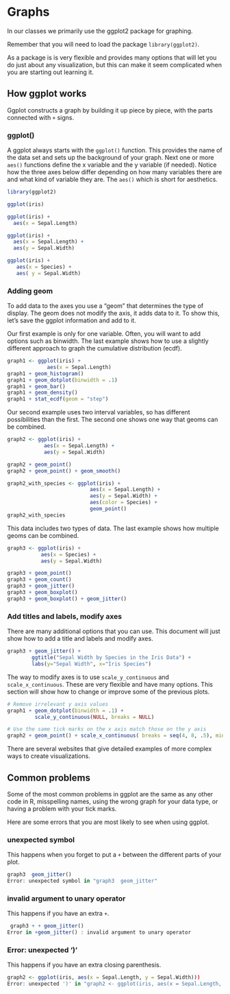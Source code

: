 # Graphs

In our classes we primarily use the ggplot2 package for graphing.

Remember that you will need to load the package `library(ggplot2)`. 

As a package is is very flexible and provides many options that will let you do just about any visualization,
but this can make it seem complicated when you are starting out learning it.

## How ggplot works

Ggplot constructs a graph by building it up piece by piece, with the parts connected with `+` signs.

### ggplot()

A ggplot always starts with the `ggplot()` function.  This provides the name of the data set and 
sets up the background of your graph. 
Next one or more `aes()` functions define the x variable and the y variable (if needed). Notice how the three axes below differ depending on how many variables there are and what kind of variable they are.  The `aes()` which is short for aesthetics.  

```r
library(ggplot2)

ggplot(iris)

ggplot(iris) +
  aes(x = Sepal.Length)

ggplot(iris) +
  aes(x = Sepal.Length) +
  aes(y = Sepal.Width)

ggplot(iris) +
   aes(x = Species) +
   aes( y = Sepal.Width)
```

### Adding geom 
To add data to the axes you use a "geom" that determines the type of display.  The geom does not modify the
axis, it adds data to it. To show this, let's save the ggplot information and add to it.

Our first example is only for one variable.  Often, you will want to add options such as binwidth.
The last example shows how to use a slightly different approach to graph the cumulative distribution (ecdf).

```r
graph1 <- ggplot(iris) +
             aes(x = Sepal.Length)
graph1 + geom_histogram()
graph1 + geom_dotplot(binwidth = .1)
graph1 + geom_bar()
graph1 + geom_density()
graph1 + stat_ecdf(geom = "step")
```

Our second example uses two interval variables, so has different possibilities than the first. 
The second one shows one way that geoms can be combined.

```r
graph2 <- ggplot(iris) + 
            aes(x = Sepal.Length) +
            aes(y = Sepal.Width)

graph2 + geom_point()
graph2 + geom_point() + geom_smooth()

graph2_with_species <- ggplot(iris) + 
                           aes(x = Sepal.Length) +
                           aes(y = Sepal.Width) +
                           aes(color = Species) +
                           geom_point()
graph2_with_species
```

This data includes two types of data.  The last example shows how multiple geoms can be combined.

```r
graph3 <- ggplot(iris) +
           aes(x = Species) +
           aes(y = Sepal.Width)   

graph3 + geom_point()
graph3 + geom_count()
graph3 + geom_jitter()
graph3 + geom_boxplot()
graph3 + geom_boxplot() + geom_jitter()
```

### Add titles and labels, modify axes

There are many additional options that you can use. This document will just show how to add a title
and labels and modify axes.
```r
graph3 + geom_jitter() +
        ggtitle("Sepal Width by Species in the Iris Data") +
        labs(y="Sepal Width", x="Iris Species")  
```

The way to modify axes is to use `scale_y_continuous` and `scale_x_continuous`.  These are very flexible and 
have many options. This section will show how to change or improve some of the previous plots.

```r

# Remove irrelevant y axis values
graph1 + geom_dotplot(binwidth = .1) +
         scale_y_continuous(NULL, breaks = NULL)

# Use the same tick marks on the x axis match those on the y axis
graph2 + geom_point() + scale_x_continuous( breaks = seq(4, 8, .5), minor_breaks = waiver())

```


 There are several websites that give detailed examples of more complex ways to create visualizations. 

## Common problems

Some of the most common problems in ggplot are the same as any other code in R, misspelling names, using 
the wrong graph for your data type, or having a problem with your tick marks. 

Here are some errors that you are most likely to see when using ggplot.

### unexpected symbol

This happens when you forget to put a `+` between the different parts of your plot.
```r
graph3  geom_jitter()
Error: unexpected symbol in "graph3  geom_jitter"
```

### invalid argument to unary operator

This happens if you have an extra `+`.

```r
 graph3 + + geom_jitter()
Error in +geom_jitter() : invalid argument to unary operator
```
### Error: unexpected ')' 

This happens if you have an extra closing parenthesis.

```r
graph2 <- ggplot(iris, aes(x = Sepal.Length, y = Sepal.Width)))
Error: unexpected ')' in "graph2 <- ggplot(iris, aes(x = Sepal.Length, y = Sepal.Width)))"

```


